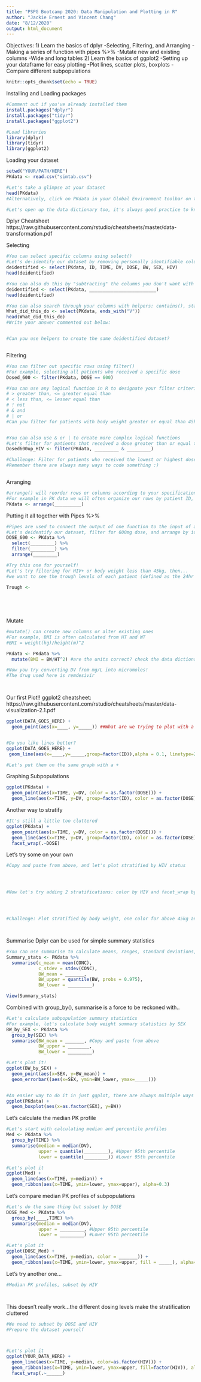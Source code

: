 ```yaml
---
title: "PSPG Bootcamp 2020: Data Manipulation and Plotting in R"
author: "Jackie Ernest and Vincent Chang"
date: "8/12/2020"
output: html_document
---
```


Objectives:
1) Learn the basics of dplyr
    -Selecting, Filtering, and Arranging
    -Making a series of function with pipes %>%
    -Mutate new and existing columns
    -Wide and long tables
2) Learn the basics of ggplot2
    -Setting up your dataframe for easy plotting
    -Plot lines, scatter plots, boxplots
    -Compare different subpopulations
    
```r
knitr::opts_chunk$set(echo = TRUE)
```

Installing and Loading packages
```r
#Comment out if you've already installed them
install.packages("dplyr")
install.packages("tidyr")
install.packages("ggplot2")

#Load libraries
library(dplyr)
library(tidyr)
library(ggplot2)
```




Loading your dataset
```r
setwd("YOUR/PATH/HERE")
PKdata <- read.csv("simtab.csv")

#Let's take a glimpse at your dataset
head(PKdata)
#Alternatively, click on PKdata in your Global Environment toolbar on the right

#Let's open up the data dictionary too, it's always good practice to know your dataset
```

Dplyr Cheatsheet
https://raw.githubusercontent.com/rstudio/cheatsheets/master/data-transformation.pdf

Selecting
```r
#You can select specific columns using select()
#Let's de-identify our dataset by removing personally identifiable columns
deidentified <- select(PKdata, ID, TIME, DV, DOSE, BW, SEX, HIV)
head(deidentified)

#You can also do this by "subtracting" the columns you don't want with -
deidentified <- select(PKdata, _________________________)
head(deidentified)

#You can also search through your columns with helpers: contains(), starts_with(), ends_with()
What_did_this_do <- select(PKdata, ends_with("V"))
head(What_did_this_do)
#Write your answer commented out below:


#Can you use helpers to create the same deidentified dataset?



```

Filtering
```r
#You can filter out specific rows using filter()
#For example, selecting all patients who received a specific dose
Dosed_600 <- filter(PKdata, DOSE == 600)

#You can use any logical function in R to designate your filter criteria
# > greater than, <= greater equal than
# < less than, <= lesser equal than
# ! not
# & and
# | or
#Can you filter for patients with body weight greater or equal than 45kg?


#You can also use & or | to create more complex logical functions
#Let's filter for patients that received a dose greater than or equal to 600 and HIV+
Dosed600up_HIV <- filter(PKdata, _________ & _________)

#Challenge: Filter for patients who received the lowest or highest dose, and is female with HIV or male
#Remember there are always many ways to code something :)



```

Arranging
```r
#arrange() will reorder rows or columns according to your specifications (default from low to high)
#For example in PK data we will often organize our rows by patient ID, then by time.
PKdata <- arrange(__________)
```

Putting it all together with Pipes %>%
```r
#Pipes are used to connect the output of one function to the input of another
#Let's deidentify our dataset, filter for 600mg dose, and arrange by id and time all together
DOSE_600 <- PKdata %>%
  select(_________) %>%
  filter(_________) %>%
  arrange(_________)

#Try this one for yourself!
#Let's try filtering for HIV+ or body weight less than 45kg, then...
#we want to see the trough levels of each patient (defined as the 24hr timepoint)  

Trough <-   
  
  

  
```

Mutate
```r
#mutate() can create new columns or alter existing ones
#For example, BMI is often calculated from HT and WT
#BMI = weight(kg)/height(m)^2

PKdata <- PKdata %>%
  mutate(BMI = BW/HT^2) #are the units correct? check the data dictionary!

#Now you try converting DV from mg/L into micromoles!
#The drug used here is remdesivir




```

Our first Plot!!
ggplot2 cheatsheet: https://raw.githubusercontent.com/rstudio/cheatsheets/master/data-visualization-2.1.pdf
```r
ggplot(DATA_GOES_HERE) + 
  geom_point(aes(x=____, y=_____)) ##What are we trying to plot with a PK profile?


#Do you like lines better?
ggplot(DATA_GOES_HERE) + 
 geom_line(aes(x=____,y=_____,group=factor(ID)),alpha = 0.1, linetype=2,size=0.1)

#Let's put them on the same graph with a +


```

Graphing Subpopulations
```r
ggplot(PKdata) + 
  geom_point(aes(x=TIME, y=DV, color = as.factor(DOSE))) +
  geom_line(aes(x=TIME, y=DV, group=factor(ID), color = as.factor(DOSE)),alpha = 0.1, linetype=2,size=0.1)
```

Another way to stratify
```r
#It's still a little too cluttered
ggplot(PKdata) + 
  geom_point(aes(x=TIME, y=DV, color = as.factor(DOSE))) + 
  geom_line(aes(x=TIME, y=DV, group=factor(ID), color = as.factor(DOSE)),alpha = 0.1, linetype=2,size=0.1) +
  facet_wrap(.~DOSE)
```

Let's try some on your own
```r
#Copy and paste from above, and let's plot stratified by HIV status




#Now let's try adding 2 stratifications: color by HIV and facet_wrap by Dose~SEX. Then try the other way around!




#Challenge: Plot stratified by body weight, one color for above 45kg and another color for below. Make sure to have a legend :)




```

Summarise
Dplyr can be used for simple summary statistics
```r
#You can use summarise to calculate means, ranges, standard deviations, quartiles, etc.
Summary_stats <- PKdata %>%
  summarise(c_mean = mean(CONC),
            c_stdev = stdev(CONC),
            BW_mean = _______,
            BW_upper = quantile(BW, probs = 0.975),
            BW_lower = _________)

View(Summary_stats)

```

Combined with group_by(), summarise is a force to be reckoned with..
```r
#Let's calculate subpopulation summary statistics
#For example, let's calculate body weight summary statistics by SEX
BW_by_SEX <- PKdata %>%
  group_by(SEX) %>%
  summarise(BW_mean = _______, #Copy and paste from above
            BW_upper = ________,
            BW_lower = _________)

#Let's plot it!
ggplot(BW_by_SEX) +
  geom_point(aes(x=SEX, y=BW_mean)) +
  geom_errorbar((aes(x=SEX, ymin=BW_lower, ymax=_____)))


#An easier way to do it in just ggplot, there are always multiple ways to do the same thing
ggplot(PKdata) +
  geom_boxplot(aes(x=as.factor(SEX), y=BW))
```

Let's calculate the median PK profile
```r
#Let's start with calculating median and percentile profiles 
Med <- PKdata %>%
  group_by(TIME) %>%
  summarise(median = median(DV),
            upper = quantile(_________), #Upper 95th percentile
            lower = quantile(_________)) #Lower 95th percentile

#Let's plot it
ggplot(Med) +
  geom_line(aes(x=TIME, y=median)) +
  geom_ribbon(aes(x=TIME, ymin=lower, ymax=upper), alpha=0.3)
```

Let's compare median PK profiles of subpopulations
```r
#Let's do the same thing but subset by DOSE
DOSE_Med <- PKdata %>%
  group_by(____,TIME) %>%
  summarise(median = median(DV),
            upper = _________, #Upper 95th percentile
            lower = _________) #Lower 95th percentile

#Let's plot it
ggplot(DOSE_Med) +
  geom_line(aes(x=TIME, y=median, color = _______)) +
  geom_ribbon(aes(x=TIME, ymin=lower, ymax=upper, fill = _____), alpha=0.3)
```

Let's try another one...
```r
#Median PK profiles, subset by HIV




```

This doesn't really work...the different dosing levels make the stratification cluttered
```r
#We need to subset by DOSE and HIV
#Prepare the dataset yourself



#Let's plot it
ggplot(YOUR_DATA_HERE) +
  geom_line(aes(x=TIME, y=median, color=as.factor(HIV))) +
  geom_ribbon(aes(x=TIME, ymin=lower, ymax=upper, fill=factor(HIV)), alpha=0.3) +
  facet_wrap(.~______)
```

